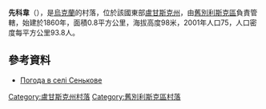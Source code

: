 {{coord|49|8|54|N|39|15|4|E|scale:100000|display=title}}

'''先科韋'''（{{lang-uk|Сенькове}}），是[[烏克蘭|烏克蘭]]的村落，位於該國東部[[盧甘斯克州|盧甘斯克州]]，由[[舊別利斯克區|舊別利斯克區]]負責管轄，始建於1860年，面積0.8平方公里，海拔高度98米，2001年人口75，人口密度每平方公里93.8人。

==參考資料==
* [http://weather.in.ua/ua/lyganskaja/23636 Погода в селі Сенькове]{{Wayback|url=http://weather.in.ua/ua/lyganskaja/23636 |date=20131005004428 }}

{{DEFAULTSORT:Сенькове}}
[[Category:盧甘斯克州村落|Category:盧甘斯克州村落]]
[[Category:舊別利斯克區村落|Category:舊別利斯克區村落]]


{{Luhansk-geo-stub}}